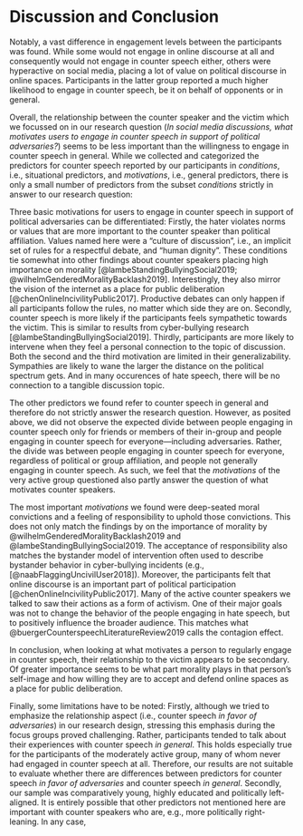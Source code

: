 # Discussion and Conclusion
Notably, a vast difference in engagement levels between the participants was found. While some would not engage in online discourse at all and consequently would not engage in counter speech either, others were hyperactive on social media, placing a lot of value on political discourse in online spaces. Participants in the latter group reported a much higher likelihood to engage in counter speech, be it on behalf of opponents or in general.

Overall, the relationship between the counter speaker and the victim which we focussed on in our research question (*In social media discussions, what motivates users to engage in counter speech in support of political adversaries?*) seems to be less important than the willingness to engage in counter speech in general. While we collected and categorized the predictors for counter speech reported by our participants in _conditions_, i.e., situational predictors, and _motivations_, i.e., general predictors, there is only a small number of predictors from the subset _conditions_ strictly in answer to our research question:

Three basic motivations for users to engage in counter speech in support of political adversaries can be differentiated: 
Firstly, the hater violates norms or values that are more important to the counter speaker than political affiliation. 
Values named here were a "culture of discussion", i.e., an implicit set of rules for a respectful debate, and "human dignity". 
These conditions tie somewhat into other findings about counter speakers placing high importance on morality [@lambeStandingBullyingSocial2019; @wilhelmGenderedMoralityBacklash2019]. 
Interestingly, they also mirror the vision of the internet as a place for public deliberation [@chenOnlineIncivilityPublic2017].
Productive debates can only happen if all participants follow the rules, no matter which side they are on. 
Secondly, counter speech is more likely if the participants feels sympathetic towards the victim. 
This is similar to results from cyber-bullying research [@lambeStandingBullyingSocial2019]. Thirdly, participants are more likely to intervene when they feel a personal connection to the topic of discussion. Both the second and the third motivation are limited in their generalizability. Sympathies are likely to wane the larger the distance on the political spectrum gets. 
And in many occurences of hate speech, there will be no connection to a tangible discussion topic.

The other predictors we found refer to counter speech in general and therefore do not strictly answer the research question. However, as posited above, we did not observe the expected divide between people engaging in counter speech only for friends or members of their in-group and people engaging in counter speech for everyone---including adversaries. Rather, the divide was between people engaging in counter speech for everyone, regardless of political or group affiliation, and people not generally engaging in counter speech. As such, we feel that the _motivations_ of the very active group questioned also partly answer the question of what motivates counter speakers. 

The most important _motivations_ we found were deep-seated moral convictions and a feeling of responsibility to uphold those convictions. This does not only match the findings by on the importance of morality by @wilhelmGenderedMoralityBacklash2019 and @lambeStandingBullyingSocial2019. The acceptance of responsibility also matches the bystander model of intervention often used to describe bystander behavior in cyber-bullying incidents (e.g., [@naabFlaggingUncivilUser2018]). 
Moreover, the participants felt that online discourse is an important part of political participation [@chenOnlineIncivilityPublic2017]. 
Many of the active counter speakers we talked to saw their actions as a form of activism. One of their major goals was not to change the behavior of the people engaging in hate speech, but to positively influence the broader audience. This matches what @buergerCounterspeechLiteratureReview2019 calls the contagion effect.

In conclusion, when looking at what motivates a person to regularly engage in counter speech, their relationship to the victim appears to be secondary. Of greater importance seems to be what part morality plays in that person's self-image and how willing they are to accept and defend online spaces as a place for public deliberation. 

Finally, some limitations have to be noted: Firstly, although we tried to emphasize the relationship aspect (i.e., counter speech _in favor of adversaries_) in our research design, stressing this emphasis during the focus groups proved challenging. Rather, participants tended to talk about their experiences with counter speech _in general_. This holds especially true for the participants of the moderately active group, many of whom never had engaged in counter speech at all. Therefore, our results are not suitable to evaluate whether there are differences between predictors for counter speech _in favor of adversaries_ and counter speech _in general_. Secondly, our sample was comparatively young, highly educated and politically left-aligned. It is entirely possible that other predictors not mentioned here are important with counter speakers who are, e.g., more politically right-leaning. In any case, 